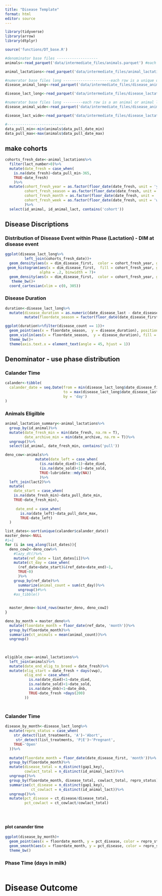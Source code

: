 ---
title: "Disease Template"
format: html
editor: source
---

```{r}
library(tidyverse)
library(arrow)
library(dtplyr)

source('functions/DT_base.R')

```

```{r}
#denominator base files -------------------
animals<-read_parquet('data/intermediate_files/animals.parquet') #each row is an animal

animal_lactations<-read_parquet('data/intermediate_files/animal_lactations.parquet') #each row is an animal lactation

#numerator base files long ----------------------each row is a unique disease event (gapx_key)
disease_animal_long<-read_parquet('data/intermediate_files/disease_animal_level_long.parquet')

disease_lact_long<-read_parquet('data/intermediate_files/disease_lactation_level_long.parquet')

#numerator base files long ---------each row is a an animal or animal lact with diseases in wide format
disease_animal_wide<-read_parquet('data/intermediate_files/disease_animal_level_wide.parquet')

disease_lact_wide<-read_parquet('data/intermediate_files/disease_lactation_level_wide.parquet')

#---------------------------
data_pull_min<-min(animals$data_pull_date_min)
data_pull_max<-max(animals$data_pull_date_max)
```

## make cohorts

```{r}
cohorts_fresh_date<-animal_lactations%>%
  filter(lact_number>0)%>%
  mutate(date_fresh = case_when(
    is.na(date_fresh)~data_pull_min-365, 
    TRUE~date_fresh)
    )%>%
  mutate(cohort_fresh_year = as.factor(floor_date(date_fresh, unit = 'years')), 
         cohort_fresh_season = as.factor(floor_date(date_fresh, unit = 'seasons')), 
         cohort_fresh_month = as.factor(floor_date(date_fresh, unit = 'months')), 
         cohort_fresh_week = as.factor(floor_date(date_fresh, unit = 'weeks'))
         )%>%
  select(id_animal, id_animal_lact, contains('cohort'))

```


## Disease Discriptions

### Distribution of Disease Event within Phase (Lactation) - DIM at disease event

```{r}

ggplot(disease_lact_long%>%
         left_join(cohorts_fresh_date))+
  geom_density(aes(x = dim_disease_first,  color = cohort_fresh_year, group = cohort_fresh_year))+
 geom_histogram(aes(x = dim_disease_first,  fill = cohort_fresh_year, group = cohort_fresh_year), 
                alpha = .2, binwidth = 7)+
  geom_density(aes(x = dim_disease_first,  color = cohort_fresh_year, group = cohort_fresh_year))+
   theme_bw()+
  coord_cartesian(xlim = c(0, 305))

```




### Disease Duration

```{r}

duration<-disease_lact_long%>%
  mutate(disease_duration = as.numeric(date_disease_last - date_disease_first))%>%
         mutate(floordate_season = factor(floor_date(date_disease_first, unit = 'season')))

ggplot(duration%>%filter(disease_count == 1))+
  geom_point(aes(x = floordate_season,  y = disease_duration), position = position_jitter(), size = .1)+
  geom_violin(aes(x = floordate_season,  y = disease_duration), fill = 'grey', scale = 'width')+
  theme_bw()+
  theme(axis.text.x = element_text(angle = 45, hjust = 1))

```


## Denominator - use phase distribution

### Calander Time
```{r}
calander<-tibble(
  calander_date = seq.Date(from = min(disease_lact_long$date_disease_first), 
                           to = max(disease_lact_long$date_disease_last), 
                           by = 'day')
)
```


### Animals Eligilble

```{r}
animal_lactation_summary<-animal_lactations%>%
  group_by(id_animal)%>%
  mutate(date_fresh_min = min(date_fresh, na.rm = T), 
         date_archive_min = min(date_archive, na.rm = T))%>%
  ungroup()%>%
  select(id_animal, date_fresh_min, contains('pull'))

deno_cow<-animals%>%
              mutate(date_left = case_when(
                (is.na(date_died)<1)~date_died,
                (is.na(date_sold)<1)~date_sold,
                TRUE~lubridate::mdy(NA))
                )%>%
  left_join(lact2)%>%
  mutate(
    date_start = case_when(
    is.na(date_fresh_min)~data_pull_date_min,
    TRUE~date_fresh_min), 
    
     date_end = case_when(
       is.na(date_left)~data_pull_date_max,
       TRUE~date_left)
  )

list_dates<-sort(unique(calander$calander_date))
master_deno<-NULL
#i=1
for (i in seq_along(list_dates)){
  deno_cow2<-deno_cow%>%
    #lazy_dt()%>%
    mutate(ref_date = list_dates[i])%>%
    mutate(ct_day = case_when(
      (ref_date>date_start)&(ref_date<date_end)~1,
      TRUE~0)
      )%>%
    group_by(ref_date)%>%
      summarize(animal_count = sum(ct_day))%>%
      ungroup()#%>%
    #as_tibble()
  
  
  master_deno<-bind_rows(master_deno, deno_cow2)
}

deno_by_month = master_deno%>%
  mutate(floordate_month = floor_date(ref_date, 'month'))%>%
  group_by(floordate_month)%>%
  summarize(ct_animals = mean(animal_count))%>%
  ungroup()
            
            
            
eligible_cow<-animal_lactations%>%
  left_join(animals)%>%
  mutate(date_end_elig_to_breed = date_fresh)%>%
  mutate(elig_start = date_fresh + days(vwp),
         elig_end = case_when(
           is.na(date_died)<1~date_died,
           is.na(date_sold)<1~date_sold,
           is.na(date_dnb)<1~date_dnb,
           TRUE~date_fresh +days(200)
         ))



```



## 

### Calander Time
```{r}

disease_by_month<-disease_lact_long%>%
  mutate(repro_status = case_when(
    str_detect(list_treatments, 'A')~'Abort',
     str_detect(list_treatments, 'P|E')~'Pregnant',
    TRUE~'Open'
  ))%>%
  
  mutate(floordate_month = floor_date(date_disease_first, 'month'))%>%
  group_by(floordate_month)%>%
  mutate(disease_total = n_distinct(gap1_key), 
         cowlact_total = n_distinct(id_animal_lact))%>%
  ungroup()%>%
  group_by(floordate_month, disease_total, cowlact_total, repro_status)%>%
  summarise(ct_disease = n_distinct(gap1_key), 
            ct_cowlact = n_distinct(id_animal_lact))%>%
  ungroup()%>%
  mutate(pct_disease = ct_disease/disease_total,
         pct_cowlact = ct_cowlact/cowlact_total)





```

#### plot canander time
```{r}
ggplot(disease_by_month)+
  geom_point(aes(x = floordate_month, y = pct_disease, color = repro_status))+
  geom_smooth(aes(x = floordate_month, y = pct_disease, color = repro_status, group = repro_status), span = .2)+
  theme_bw()
```


### Phase Time (days in milk)
```{r}



```

# Disease Outcome



